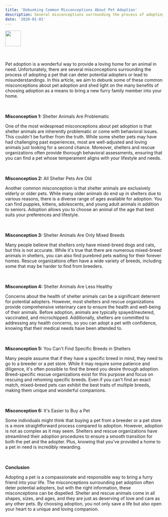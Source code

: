 ```yaml
---
title: 'Debunking Common Misconceptions About Pet Adoption'
description: Several misconceptions surrounding the process of adopting a pet.
date: '2020-01-01'
---
```


<div style={{ textAlign: 'center' }}>
<Image src="/images/shelterdog.png" sizes="100vw" height="50" width="50" style={{borderRadius: '10%',height: '50%',width: '50%' }} />
</div>

<br /><br />
Pet adoption is a wonderful way to provide a loving home for an animal in need. Unfortunately, there are several misconceptions surrounding the process of adopting a pet that can deter potential adopters or lead to misunderstandings. In this article, we aim to debunk some of these common misconceptions about pet adoption and shed light on the many benefits of choosing adoption as a means to bring a new furry family member into your home.

<br/><br/>
**Misconception 1:** Shelter Animals Are Problematic
<br/>

One of the most widespread misconceptions about pet adoption is that shelter animals are inherently problematic or come with behavioral issues. This couldn't be further from the truth. While some shelter pets may have had challenging past experiences, most are well-adjusted and loving animals just looking for a second chance. Moreover, shelters and rescue organizations often provide thorough behavioral assessments, ensuring that you can find a pet whose temperament aligns with your lifestyle and needs.

<br/><br/>
**Misconception 2:** All Shelter Pets Are Old
<br/>

Another common misconception is that shelter animals are exclusively elderly or older pets. While many older animals do end up in shelters due to various reasons, there is a diverse range of ages available for adoption. You can find puppies, kittens, adolescents, and young adult animals in addition to seniors. Adoption allows you to choose an animal of the age that best suits your preferences and lifestyle.

<br/><br/>
**Misconception 3:** Shelter Animals Are Only Mixed Breeds
<br/>

Many people believe that shelters only have mixed-breed dogs and cats, but this is not accurate. While it's true that there are numerous mixed-breed animals in shelters, you can also find purebred pets waiting for their forever homes. Rescue organizations often have a wide variety of breeds, including some that may be harder to find from breeders.

<br/><br/>
**Misconception 4:** Shelter Animals Are Less Healthy
<br/>

Concerns about the health of shelter animals can be a significant deterrent for potential adopters. However, most shelters and rescue organizations provide comprehensive veterinary care to ensure the health and well-being of their animals. Before adoption, animals are typically spayed/neutered, vaccinated, and microchipped. Additionally, shelters are committed to addressing any health concerns, so you can adopt a pet with confidence, knowing that their medical needs have been attended to.

<br/><br/>
**Misconception 5:** You Can't Find Specific Breeds in Shelters
<br/>

Many people assume that if they have a specific breed in mind, they need to go to a breeder or a pet store. While it may require some patience and diligence, it's often possible to find the breed you desire through adoption. Breed-specific rescue organizations exist for this purpose and focus on rescuing and rehoming specific breeds. Even if you can't find an exact match, mixed-breed pets can exhibit the best traits of multiple breeds, making them unique and wonderful companions.

<br/><br/>
**Misconception 6:** It's Easier to Buy a Pet
<br/>

Some individuals might think that buying a pet from a breeder or a pet store is a more straightforward process compared to adoption. However, adoption is not as complex as it may seem. Shelters and rescue organizations have streamlined their adoption procedures to ensure a smooth transition for both the pet and the adopter. Plus, knowing that you've provided a home to a pet in need is incredibly rewarding.

<br/><br/>
**Conclusion**
<br/>

Adopting a pet is a compassionate and responsible way to bring a furry friend into your life. The misconceptions surrounding pet adoption often deter potential adopters, but with the right information, these misconceptions can be dispelled. Shelter and rescue animals come in all shapes, sizes, and ages, and they are just as deserving of love and care as any other pets. By choosing adoption, you not only save a life but also open your heart to a unique and loving companion.
